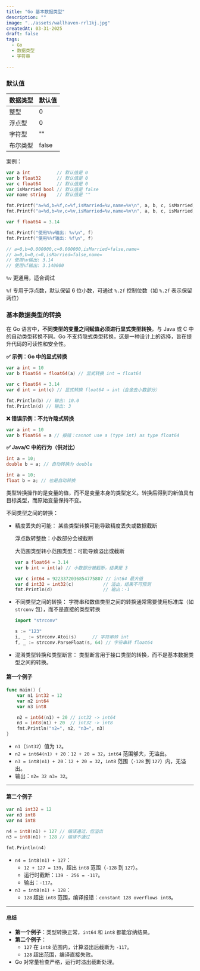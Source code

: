 ---
title: "Go 基本数据类型"
description: ""
image: "../assets/wallhaven-rrl1kj.jpg"
createdAt: 03-31-2025
draft: false
tags:
  - Go
  - 数据类型
  - 字符串

---

### 默认值

| 数据类型   | 默认值  |
|------------|---------|
| 整型       | 0       |
| 浮点型     | 0       |
| 字符型     | ""      |
| 布尔类型   | false   |

案例：

```go
var a int          // 默认值是 0
var b float32      // 默认值是 0
var c float64      // 默认值是 0
var isMarried bool // 默认值是 false
var name string    // 默认值是 ""

fmt.Printf("a=%d,b=%f,c=%f,isMarried=%v,name=%v\n", a, b, c, isMarried, name)
fmt.Printf("a=%d,b=%v,c=%v,isMarried=%v,name=%v\n", a, b, c, isMarried, name)

var f float64 = 3.14

fmt.Printf("使用%%v输出: %v\n", f)
fmt.Printf("使用%%f输出: %f\n", f)

// a=0,b=0.000000,c=0.000000,isMarried=false,name=
// a=0,b=0,c=0,isMarried=false,name=
// 使用%v输出: 3.14
// 使用%f输出: 3.140000
```

`%v` 更通用，适合调试

`%f` 专用于浮点数，默认保留 6 位小数，可通过 `%.2f` 控制位数（如 `%.2f` 表示保留两位）


### 基本数据类型的转换

在 Go 语言中，**不同类型的变量之间赋值必须进行显式类型转换**，与 Java 或 C 中的自动类型转换不同。Go 不支持隐式类型转换，这是一种设计上的选择，旨在提升代码的可读性和安全性。

**✅ 示例：Go 中的显式转换**

```go
var a int = 10
var b float64 = float64(a) // 显式转换 int → float64

var c float64 = 3.14
var d int = int(c) // 显式转换 float64 → int（会舍去小数部分）

fmt.Println(b) // 输出: 10.0
fmt.Println(d) // 输出: 3
```

**❌ 错误示例：不允许隐式转换**

```go
var a int = 10
var b float64 = a // 报错：cannot use a (type int) as type float64
```

**✅ Java/C 中的行为（供对比）**

```java
int a = 10;
double b = a; // 自动转换为 double
```

```c
int a = 10;
float b = a; // 也是自动转换
```

类型转换操作的是变量的值，而不是变量本身的类型定义。转换后得到的新值具有目标类型，而原始变量保持不变。

不同类型之间的转换：

- 精度丢失的可能：
  某些类型转换可能导致精度丢失或数据截断

  浮点数转整数：小数部分会被截断

  大范围类型转小范围类型：可能导致溢出或截断
  ```go
  var a float64 = 3.14
  var b int = int(a) // 小数部分被截断，结果是 3

  var c int64 = 9223372036854775807 // int64 最大值
  var d int32 = int32(c)           // 溢出，结果不可预测
  fmt.Println(d)                   // 输出：-1
  ```

- 不同类型之间的转换：
  字符串和数值类型之间的转换通常需要使用标准库（如 `strconv` 包），而不是直接的类型转换
  ```go
  import "strconv"

  s := "123"
  i, _ := strconv.Atoi(s)      // 字符串转 int
  f, _ := strconv.ParseFloat(s, 64) // 字符串转 float64
  ```

- 混淆类型转换和类型断言：
  类型断言用于接口类型的转换，而不是基本数据类型之间的转换。


#### 第一个例子
```go
func main() {
    var n1 int32 = 12
    var n2 int64
    var n3 int8

    n2 = int64(n1) + 20 // int32 -> int64
    n3 = int8(n1) + 20  // int32 -> int8
    fmt.Println("n2=", n2, "n3=", n3)
}
```
- `n1`（`int32`）值为 `12`。
- `n2 = int64(n1) + 20`：`12 + 20 = 32`，`int64` 范围够大，无溢出。
- `n3 = int8(n1) + 20`：`12 + 20 = 32`，`int8` 范围（`-128` 到 `127`）内，无溢出。
- 输出：`n2= 32 n3= 32`。

---

#### 第二个例子
```go
var n1 int32 = 12
var n3 int8
var n4 int8

n4 = int8(n1) + 127 // 编译通过，但溢出
n3 = int8(n1) + 128 // 编译不通过

fmt.Println(n4)
```
- `n4 = int8(n1) + 127`：
  - `12 + 127 = 139`，超出 `int8` 范围（`-128` 到 `127`）。
  - 运行时截断：`139 - 256 = -117`。
  - 输出：`-117`。
- `n3 = int8(n1) + 128`：
  - `128` 超出 `int8` 范围，编译报错：`constant 128 overflows int8`。

---

#### 总结
- **第一个例子**：类型转换正常，`int64` 和 `int8` 都能容纳结果。
- **第二个例子**：
  - `127` 在 `int8` 范围内，计算溢出后截断为 `-117`。
  - `128` 超出范围，编译直接失败。
- Go 对常量检查严格，运行时溢出截断处理。






